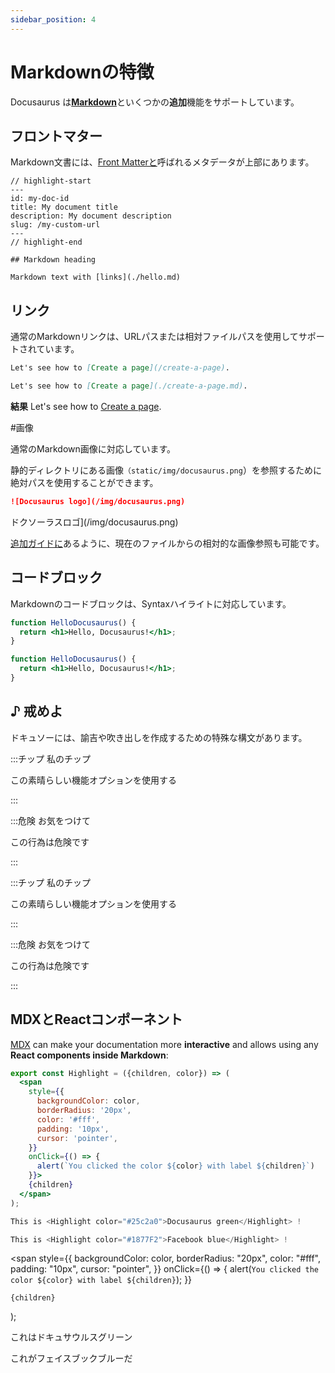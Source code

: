 ```yaml
---
sidebar_position: 4
---
```


# Markdownの特徴

Docusaurus は<strong><a href="https://daringfireball.net/projects/markdown/syntax">Markdown</a></strong>といくつかの<strong>追加</strong>機能をサポートしています。

## フロントマター

Markdown文書には、<a href="https://jekyllrb.com/docs/front-matter/">Front Matterと</a>呼ばれるメタデータが上部にあります。

```text title="my-doc.md"
// highlight-start
---
id: my-doc-id
title: My document title
description: My document description
slug: /my-custom-url
---
// highlight-end

## Markdown heading

Markdown text with [links](./hello.md)
```

## リンク

通常のMarkdownリンクは、URLパスまたは相対ファイルパスを使用してサポートされています。

```md
Let's see how to [Create a page](/create-a-page).
```

```md
Let's see how to [Create a page](./create-a-page.md).
```

<strong>結果</strong> Let's see how to <a href="./create-a-page.md">Create a page</a>.

\#画像

通常のMarkdown画像に対応しています。

静的ディレクトリにある画像<code>（static/img/docusaurus.png</code>）を参照するために絶対パスを使用することができます。

```md
![Docusaurus logo](/img/docusaurus.png)
```

ドクソーラスロゴ]\(/img/docusaurus.png)

<a href="../tutorial-extras/manage-docs-versions.md">追加ガイドに</a>あるように、現在のファイルからの相対的な画像参照も可能です。

## コードブロック

Markdownのコードブロックは、Syntaxハイライトに対応しています。

```jsx title="src/components/HelloDocusaurus.js"
function HelloDocusaurus() {
  return <h1>Hello, Docusaurus!</h1>;
}
```

```jsx title="src/components/HelloDocusaurus.js"
function HelloDocusaurus() {
  return <h1>Hello, Docusaurus!</h1>;
}
```

## ♪ 戒めよ

ドキュソーには、諭吉や吹き出しを作成するための特殊な構文があります。

:::チップ 私のチップ

この素晴らしい機能オプションを使用する

:::

:::危険 お気をつけて

この行為は危険です

:::

:::チップ 私のチップ

この素晴らしい機能オプションを使用する

:::

:::危険 お気をつけて

この行為は危険です

:::

## MDXとReactコンポーネント

<a href="https://mdxjs.com/">MDX</a> can make your documentation more <strong>interactive</strong> and allows using any <strong>React components inside Markdown</strong>:

```jsx
export const Highlight = ({children, color}) => (
  <span
    style={{
      backgroundColor: color,
      borderRadius: '20px',
      color: '#fff',
      padding: '10px',
      cursor: 'pointer',
    }}
    onClick={() => {
      alert(`You clicked the color ${color} with label ${children}`)
    }}>
    {children}
  </span>
);

This is <Highlight color="#25c2a0">Docusaurus green</Highlight> !

This is <Highlight color="#1877F2">Facebook blue</Highlight> !
```

  <span
    style={{
      backgroundColor: color,
      borderRadius: "20px",
      color: "#fff",
      padding: "10px",
      cursor: "pointer",
    }}
    onClick={() => {
      alert(`You clicked the color ${color} with label ${children}`);
    }}
  >
    {children}
  </span>
);

これは<Highlight color="#25c2a0">ドキュサウルスグリーン</Highlight>

これが<Highlight color="#1877F2">フェイスブックブルー</Highlight>だ

